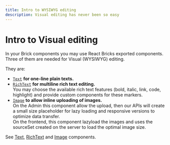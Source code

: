 ```yaml
---
title: Intro to WYSIWYG editing
description: Visual editing has never been so easy
---
```


# Intro to Visual editing

In your Brick components you may use React Bricks exported components.  
Three of them are needed for Visual (WYSIWYG) editing.

They are:

- [`Text`](/api-reference/visual-components/text) **for one-line plain texts.**
- [`RichText`](/api-reference/visual-components/rich-text) **for multiline rich text editing.**  
  You may choose the available rich text features (bold, italic, link, code, highlight) and provide custom components for these markers.
- [`Image`](/api-reference/visual-components/image) **to allow inline uploading of images.**  
  On the Admin this component allow the upload, then our APIs will create a small size placeholder for lazy loading and responsive versions to optimize data transfer.  
  On the frontend, this component lazyload the images and uses the sourceSet created on the server to load the optimal image size.

See [Text](/api-reference/visual-components/text), [RichText](/api-reference/visual-components/rich-text) and [Image](/api-reference/visual-components/image) components.
